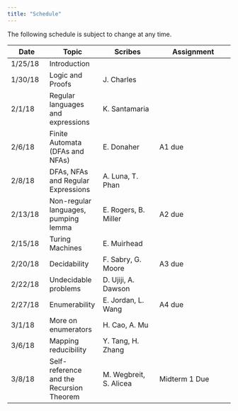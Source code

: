 ```yaml
---
title: "Schedule"
---
```

The following schedule is subject to change at any time.

| **Date** | **Topic**  | **Scribes** |  **Assignment** |
| ---------|------------|-------------|-----------------|
| 1/25/18  | Introduction |||
| 1/30/18  | Logic and Proofs |J. Charles||
| 2/1/18   | Regular languages and expressions |K. Santamaria||
| 2/6/18   | Finite Automata (DFAs and NFAs) |E. Donaher|A1 due|
| 2/8/18   | DFAs, NFAs and Regular Expressions |A. Luna, T. Phan||
| 2/13/18  | Non-regular languages, pumping lemma |E. Rogers, B. Miller|A2 due|
| 2/15/18  | Turing Machines |E. Muirhead||
| 2/20/18  | Decidability |F. Sabry, G. Moore|A3 due|
| 2/22/18  | Undecidable problems |D. Ujiji, A. Dawson||
| 2/27/18  | Enumerability |E. Jordan, L. Wang|A4 due|
| 3/1/18   | More on enumerators |H. Cao, A. Mu||
| 3/6/18   | Mapping reducibility |Y. Tang, H. Zhang ||
| 3/8/18   | Self-reference and the Recursion Theorem |M. Wegbreit, S. Alicea| Midterm 1 Due |
<!-- | 3/13/18  | SPRING || -->
<!-- | 3/15/18  | BREAK || -->
<!-- | 3/20/18  | Computational complexity |Z. Cai, J. Li|| -->
<!-- | 3/22/18  | Pseudorandom generators and one-way functions |J. Chen, Q. Ji|| -->
<!-- | 3/27/18  | Application: public-key cryptography |R. Vushe, A. Dem|A5 due| -->
<!-- | 3/29/18  | More complexity theory |D. Cao, J. Kim|| -->
<!-- | 4/3/18   | Probabilistic TMs |E. Chang, K. Fares|A6 due| -->
<!-- | 4/5/18   | Trapdoor one-way functions |F. He, M. Kulke|| -->
<!-- | 4/10/18  | Zero-knowledge proofs |Y. Hua, N. Nawaz|A7 due| -->
<!-- | 4/12/18  | Application: PAC learning |H. Hanif, C. He|| -->
<!-- | 4/17/18  | Introduction to quantum computing |M. Jaiteh, B. Martin|| -->
<!-- | 4/19/18  | Quantum algorithms |G. Xu| Midterm 2 due | -->
<!-- | 4/24/18  | Student Presentations |C. Crandall, A. Meredith|| -->
<!-- | 4/26/18  | Student Presentations |E. Moseley, F. Kim|| -->
<!-- | 5/1/18   | Student Presentations |M. Ngo|A8 due| -->
<!-- | 5/3/18   | Student Presentations |A. Gautam|| -->

